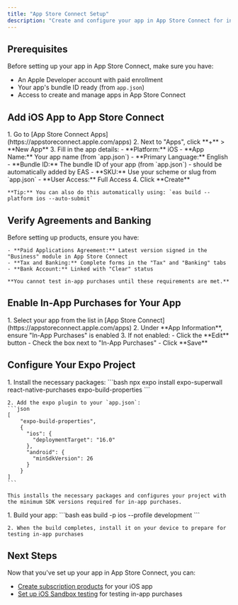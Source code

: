 ```yaml
---
title: "App Store Connect Setup"
description: "Create and configure your app in App Store Connect for in-app purchases"
---
```


## Prerequisites

Before setting up your app in App Store Connect, make sure you have:

- An Apple Developer account with paid enrollment
- Your app's bundle ID ready (from `app.json`)
- Access to create and manage apps in App Store Connect

## Add iOS App to App Store Connect

<Steps>
  <Step title="Create New App">
    1. Go to [App Store Connect Apps](https://appstoreconnect.apple.com/apps)
    2. Next to "Apps", click **+** > **New App**
    3. Fill in the app details:
       - **Platform:** iOS
       - **App Name:** Your app name (from `app.json`)
       - **Primary Language:** English
       - **Bundle ID:** The bundle ID of your app (from `app.json`) - should be automatically added by EAS
       - **SKU:** Use your scheme or slug from `app.json`
       - **User Access:** Full Access
    4. Click **Create**

    **Tip:** You can also do this automatically using: `eas build --platform ios --auto-submit`
  </Step>
</Steps>

## Verify Agreements and Banking

<Steps>
  <Step title="Complete Required Agreements and Banking">
    Before setting up products, ensure you have:
    
    - **Paid Applications Agreement:** Latest version signed in the "Business" module in App Store Connect
    - **Tax and Banking:** Complete forms in the "Tax" and "Banking" tabs
    - **Bank Account:** Linked with "Clear" status
    
    **You cannot test in-app purchases until these requirements are met.**
  </Step>
</Steps>

## Enable In-App Purchases for Your App

<Steps>
  <Step title="Configure App Settings">
    1. Select your app from the list in [App Store Connect](https://appstoreconnect.apple.com/apps)
    2. Under **App Information**, ensure "In-App Purchases" is enabled
    3. If not enabled:
       - Click the **Edit** button
       - Check the box next to "In-App Purchases"
       - Click **Save**
  </Step>
</Steps>

## Configure Your Expo Project

<Steps>
  <Step title="Set Up Required Packages">
    1. Install the necessary packages:
    ```bash
    npx expo install expo-superwall react-native-purchases expo-build-properties
    ```

    2. Add the expo plugin to your `app.json`:
    ```json
    [
        "expo-build-properties",
        {
          "ios": {
            "deploymentTarget": "16.0"
          },
          "android": {
            "minSdkVersion": 26
          }
        }
    ]
    ```

    This installs the necessary packages and configures your project with the minimum SDK versions required for in-app purchases.
  </Step>

  <Step title="Create EAS Build">
    1. Build your app:
    ```bash
    eas build -p ios --profile development
    ```

    2. When the build completes, install it on your device to prepare for testing in-app purchases
  </Step>
</Steps>

## Next Steps

Now that you've set up your app in App Store Connect, you can:

- [Create subscription products](./ios-products) for your iOS app
- [Set up iOS Sandbox testing](./ios-sandbox) for testing in-app purchases
